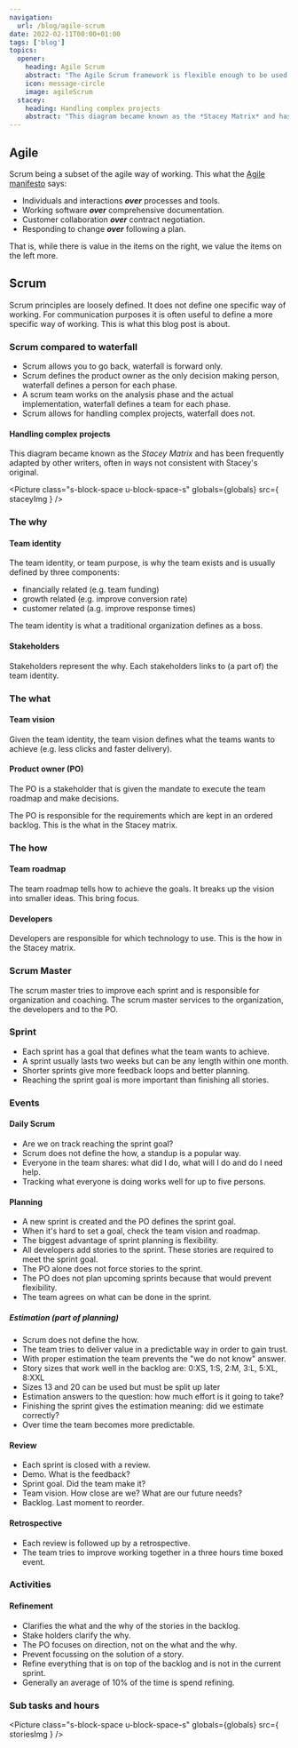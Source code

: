 ```yaml
---
navigation:
  url: /blog/agile-scrum
date: 2022-02-11T00:00+01:00
tags: ['blog']
topics:
  opener:
    heading: Agile Scrum
    abstract: "The Agile Scrum framework is flexible enough to be used in many different ways. Here's one way of working."
    icon: message-circle
    image: agileScrum
  stacey:
    heading: Handling complex projects
    abstract: "This diagram became known as the *Stacey Matrix* and has been frequently adapted by other writers, often in ways not consistent with Stacey's original."
---
```


## Agile

Scrum being a subset of the agile way of working. This what the [Agile
manifesto](https://agilemanifesto.org) says:

* Individuals and interactions _**over**_ processes and tools.
* Working software _**over**_ comprehensive documentation.
* Customer collaboration _**over**_ contract negotiation.
* Responding to change _**over**_ following a plan.

That is, while there is value in the items on the right, we value the items on
the left more.

## Scrum

Scrum principles are loosely defined. It does not define one specific way of
working. For communication purposes it is often useful to define a more specific
way of working. This is what this blog post is about.

### Scrum compared to waterfall

* Scrum allows you to go back, waterfall is forward only.
* Scrum defines the product owner as the only decision making person, waterfall
  defines a person for each phase.
* A scrum team works on the analysis phase and the actual implementation,
  waterfall defines a team for each phase.
* Scrum allows for handling complex projects, waterfall does not.

#### Handling complex projects

This diagram became known as the *Stacey Matrix* and has been frequently adapted
by other writers, often in ways not consistent with Stacey's original.

<Picture
  class="s-block-space u-block-space-s"
  globals={globals}
  src={ staceyImg }
/>

### The why

#### Team identity

The team identity, or team purpose, is why the team exists and is usually
defined by three components:

* financially related (e.g. team funding)
* growth related (e.g. improve conversion rate)
* customer related (a.g. improve response times)

The team identity is what a traditional organization defines as a boss.

#### Stakeholders

Stakeholders represent the why. Each stakeholders links to (a part of) the team
identity.

### The what

#### Team vision

Given the team identity, the team vision defines what the teams wants to achieve
(e.g. less clicks and faster delivery).

#### Product owner (PO)

The PO is a stakeholder that is given the mandate to execute the team roadmap
and make decisions.

The PO is responsible for the requirements which are kept in an ordered backlog.
This is the what in the Stacey matrix.

### The how

#### Team roadmap

The team roadmap tells how to achieve the goals. It breaks up the vision into
smaller ideas. This bring focus.

#### Developers

Developers are responsible for which technology to use. This is the how in the
Stacey matrix.

### Scrum Master

The scrum master tries to improve each sprint and is responsible for
organization and coaching. The scrum master services to the organization, the
developers and to the PO.

### Sprint

* Each sprint has a goal that defines what the team wants to achieve.
* A sprint usually lasts two weeks but can be any length within one month.
* Shorter sprints give more feedback loops and better planning.
* Reaching the sprint goal is more important than finishing all stories.

### Events

#### Daily Scrum

* Are we on track reaching the sprint goal?
* Scrum does not define the how, a standup is a popular way.
* Everyone in the team shares: what did I do, what will I do and do I need help.
* Tracking what everyone is doing works well for up to five persons.

#### Planning

* A new sprint is created and the PO defines the sprint goal.
* When it's hard to set a goal, check the team vision and roadmap.
* The biggest advantage of sprint planning is flexibility.
* All developers add stories to the sprint. These stories are required to meet
  the sprint goal.
* The PO alone does not force stories to the sprint.
* The PO does not plan upcoming sprints because that would prevent flexibility.
* The team agrees on what can be done in the sprint.

##### Estimation (part of planning)

* Scrum does not define the how.
* The team tries to deliver value in a predictable way in order to gain trust.
* With proper estimation the team prevents the "we do not know" answer.
* Story sizes that work well in the backlog are: 0:XS, 1:S, 2:M, 3:L, 5:XL,
  8:XXL
* Sizes 13 and 20 can be used but must be split up later
* Estimation answers to the question: how much effort is it going to take?
* Finishing the sprint gives the estimation meaning: did we estimate correctly?
* Over time the team becomes more predictable.

#### Review

* Each sprint is closed with a review.
* Demo. What is the feedback?
* Sprint goal. Did the team make it?
* Team vision. How close are we? What are our future needs?
* Backlog. Last moment to reorder.

#### Retrospective

* Each review is followed up by a retrospective.
* The team tries to improve working together in a three hours time boxed event.

### Activities

#### Refinement

* Clarifies the what and the why of the stories in the backlog.
* Stake holders clarify the why.
* The PO focuses on direction, not on the what and the why.
* Prevent focussing on the solution of a story.
* Refine everything that is on top of the backlog and is not in the current
  sprint.
* Generally an average of 10% of the time is spend refining.

### Sub tasks and hours

<Picture
  class="s-block-space u-block-space-s"
  globals={globals}
  src={ storiesImg }
/>

